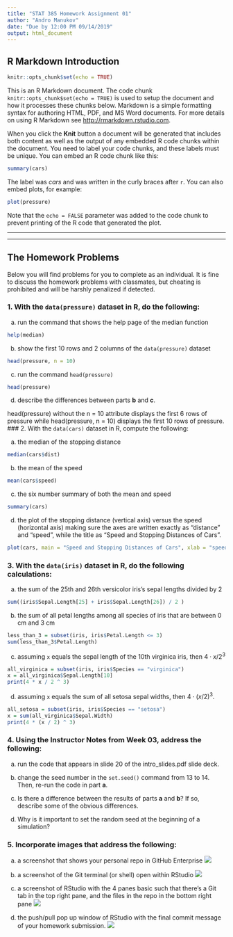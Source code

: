 ```yaml
---
title: "STAT 385 Homework Assignment 01"
author: "Andro Manukov"
date: "Due by 12:00 PM 09/14/2019"
output: html_document
---
```


## R Markdown Introduction

```r
knitr::opts_chunk$set(echo = TRUE)
```

This is an R Markdown document. The code chunk `knitr::opts_chunk$set(echo = TRUE)` is used to setup the document and how it processes these chunks below. Markdown is a simple formatting syntax for authoring HTML, PDF, and MS Word documents. For more details on using R Markdown see <http://rmarkdown.rstudio.com>.

When you click the **Knit** button a document will be generated that includes both content as well as the output of any embedded R code chunks within the document. You need to label your code chunks, and these labels must be unique. You can embed an R code chunk like this:

```r
summary(cars)
```

The label was *cars* and was written in the curly braces after `r`. You can also embed plots, for example:

```r
plot(pressure)
```

Note that the `echo = FALSE` parameter was added to the code chunk to prevent printing of the R code that generated the plot.

***

***

## The Homework Problems

Below you will find problems for you to complete as an individual. It is fine to discuss the homework problems with classmates, but cheating is prohibited and will be harshly penalized if detected.


### 1. With the `data(pressure)` dataset in R, do the following:

a. run the command that shows the help page of the median function
```r
help(median)
```
b. show the first 10 rows and 2 columns of the `data(pressure)` dataset
```r
head(pressure, n = 10)
```

c. run the command `head(pressure)`
```r
head(pressure)
```

d. describe the differences between parts **b** and **c**.

head(pressure) without the n = 10 attribute displays the first 6 rows of pressure while head(pressure, n = 10) displays the first 10 rows of pressure.
### 2. With the `data(cars)` dataset in R, compute the following:

a. the median of the stopping distance
```r
median(cars$dist)
```

b. the mean of the speed
```r
mean(cars$speed)
```

c. the six number summary of both the mean and speed
```r
summary(cars)
```

d. the plot of the stopping distance (vertical axis) versus the speed (horizontal axis) making sure the axes are written exactly as "distance" and "speed", while the title as "Speed and Stopping Distances of Cars".
```r
plot(cars, main = "Speed and Stopping Distances of Cars", xlab = "speed", ylab = "distance")
```


### 3. With the `data(iris)` dataset in R, do the following calculations:

a. the sum of the 25th and 26th versicolor iris's sepal lengths divided by 2
```r
sum((iris$Sepal.Length[25] + iris$Sepal.Length[26]) / 2 )
```

b. the sum of all petal lengths among all species of iris that are between 0 cm and 3 cm
```r
less_than_3 = subset(iris, iris$Petal.Length <= 3)
sum(less_than_3$Petal.Length)
```


c. assuming `x` equals the sepal length of the 10th virginica iris, then $4\cdot x/2^3$
```r
all_virginica = subset(iris, iris$Species == "virginica")
x = all_virginica$Sepal.Length[10]
print(4 * x / 2 ^ 3)
```

d. assuming `x` equals the sum of all setosa sepal widths, then $4\cdot(x/2)^3$.
```r
all_setosa = subset(iris, iris$Species == "setosa")
x = sum(all_virginica$Sepal.Width)
print(4 * (x / 2) ^ 3)
```

### 4. Using the Instructor Notes from Week 03, address the following:

a. run the code that appears in slide 20 of the intro_slides.pdf slide deck.

b. change the seed number in the `set.seed()` command from 13 to 14. Then, re-run the code in part **a**.

c. Is there a difference between the results of parts **a** and **b**? If so, describe some of the obvious differences.

d. Why is it important to set the random seed at the beginning of a simulation?

### 5. Incorporate images that address the following:

a. a screenshot that shows your personal repo in GitHub Enterprise
![](\Users\andre\Pictures\temp.png)
b. a screenshot of the Git terminal (or shell) open within RStudio
![](\Users\andre\Pictures\temp2.png)

c. a screenshot of RStudio with the 4 panes basic such that there's a Git tab in the top right pane, and the files in the repo in the bottom right pane
![](\Users\andre\Pictures\temp3.png)
d. the push/pull pop up window of RStudio with the final commit message of your homework submission.
![](\Users\andre\Pictures\temp4.png)
